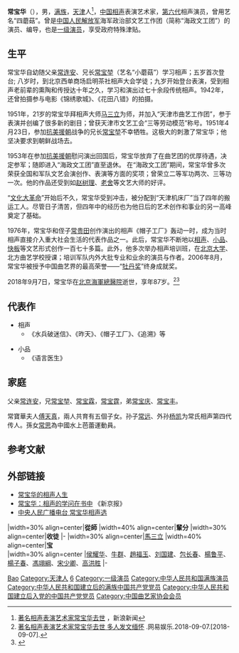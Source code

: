 {{Refimprove|time=2018-09-07T07:20:37+00:00}}
{{艺人
|姓名 = 常宝华
|类型 = 曲艺家
|图片 = 
|图片尺寸 = 
|图片简介 = 
|本名 = 
|外文名 = 
|外文 = 
|罗马拼音 = 
|英文名 = 
|昵称 = 四蘑菇
|其他艺名 = 
|国籍 = {{PRC}}
|民族 = [[满族|满族]]
|籍贯 = 
|出生日期 = 1930年12月
|出生地点 = {{ROC|天津市}}
|逝世日期 = 2018年9月7日（87歲）
|逝世地点 = {{PRC}}[[北京市|北京市]][[中國人民解放军海军总医院|中國人民解放军海军总医院]]
|职业 = [[相声|相声演员]]
|语言 = [[汉语|汉语]]
|教育程度 = 
|母校 = 
|宗教信仰 = 
|配偶 = [[傅天真|傅天真]]
|儿女 = 
|父母 = 父亲：[[常连安|常连安]]
|亲属 = 
|音乐类型 = 
|演奏乐器 = 
|出道地点 = 
|出道日期 = 
|出道作 = 
|代表作 = 《[[字象|字象]]》
|著名角色 = 
|活跃年代 = 1935年至2018年
|唱片公司 = 
|经纪公司 = 
|签名 = 
|签名大小 = 
|签名替代 = 
|网站 = 
|相关团体 = 
|module = {{Crosstalk actor master-apprentice relation module
|师承 = [[马三立|马三立]]
|世代 = 六
|辈分 = 宝
|徒弟 = {{ubl|[[侯耀华|侯耀华]]、[[牛群|牛群]]|[[赵福玉|赵福玉]]、[[包长春|包长春]]|[[冯翊纲|冯翊纲]]、[[宋少卿|宋少卿]]}}
 }}
|IMDb = 
|现任成员 = 
|过往成员 = 
|著名乐器 = 
|奖项 = “牡丹奖”终身成就奖（2006年）
}}
'''常宝华'''（{{bd|1930年|12月|2018年|9月7日|catIdx=C常}}），男，[[满族|满族]]，[[天津|天津]]人<ref name=ihiixyeu4612350>[https://news.sina.com.cn/s/2018-09-07/doc-ihiixyeu4612350.shtml 著名相声表演艺术家常宝华去世] {{Wayback|url=https://news.sina.com.cn/s/2018-09-07/doc-ihiixyeu4612350.shtml |date=20210321203055 }}，新浪新闻</ref>，[[中华人民共和国|中国]][[相声|相声]]表演艺术家，[[相声演员师承关系|第六代]]相声演员，曾用艺名“四蘑菇”。曾是[[中国人民解放军|中国人民解放军]]海军政治部文艺工作团（简称“海政文工团”）的演员、编导，也是[[一级演员|一级演员]]，享受政府特殊津贴。

== 生平 ==
常宝华自幼随父亲[[常连安|常连安]]、兄长[[常宝堃|常宝堃]]（艺名“小蘑菇”）学习相声；五岁首次登台; 八岁时，到北京西单商场启明茶社相声大会学徒；九岁开始登台表演，受到相声老前辈的熏陶和传授达十年之久，学习和演出过七十余段传统相声。1942年，还曾拍摄参与电影《锦绣歌城》、《花田八错》的拍摄。

1951年，21岁的常宝华拜相声大师[[马三立|马三立]]为师，并加入“天津市曲艺工作团”，参于表演并创编了很多新的剧目；曾获天津市文艺工会“三等劳动模范”称号。1951年4月23日，参加[[抗美援朝|抗美援朝]]战争的兄长[[常宝堃|常宝堃]]不幸牺牲。这极大的刺激了常宝华；他坚决要求到朝鲜战场去。

1953年在参加[[抗美援朝|抗美援朝]]慰问演出回国后，常宝华放弃了在曲艺团的优厚待遇，决定参军；随即进入“海政文工团”直至退休。 在“海政文工团”期间，常宝华曾多次荣获全国和军队文艺会演创作、表演等方面的奖项；曾荣立二等军功两次、三等功一次。他的作品还受到如[[赵树理|赵树理]]、[[老舍|老舍]]等文艺大师的好评。

“[[文化大革命|文化大革命]]”开始后不久，常宝华受到冲击，被分配到“天津机床厂”当了四年的搬运工人。尽管日子清苦，但四年中的经历也为他日后的艺术创作和事业的另一高峰奠定了基础。

1976年，常宝华和侄子[[常贵田|常贵田]]创作演出的相声《帽子工厂》轰动一时，成为当时相声直接介入重大社会生活的代表作品之一{{R|ihiixyeu4612350}}。此后，常宝华不断地以[[相声|相声]]、[[小品|小品]]、[[快板书|快板]]等文艺形式创作一百七十多篇。此外，他多次举办相声培训班，在[[北京大学|北京大学]]、北方曲艺学校授课；培训军队内外大批专业和业余的演员与作者。2006年8月，常宝华被授予中国曲艺界的最高荣誉——“[[牡丹奖|牡丹奖]]”终身成就奖。

2018年9月7日，常宝华在[[北京|北京]][[中国人民解放军海军总医院|海軍總醫院]]逝世，享年87岁。<ref>[http://ent.163.com/18/0907/11/DR3LP6S200038FO9.html 著名相声表演艺术家常宝华去世 多人发文缅怀] {{Wayback|url=http://ent.163.com/18/0907/11/DR3LP6S200038FO9.html |date=20180907110330 }}.网易娱乐.2018-09-07.[2018-09-07].</ref><ref>{{Cite web |url=http://ent.ifeng.com/a/20180907/43098426_0.shtml |title=常宝华孙子常远工作室发讣告 透露老先生走得安详_娱乐频道_凤凰网 |access-date=2018-09-07 |archive-url=https://web.archive.org/web/20180907110503/http://ent.ifeng.com/a/20180907/43098426_0.shtml |archive-date=2018-09-07 |dead-url=yes }}</ref>

==代表作==
*相声
**《水兵破迷信》、《昨天》、《帽子工厂》、《追溯》等

*小品
**《语言医生》

== 家庭 ==
父亲[[常连安|常连安]]，兄[[常宝堃|常宝堃]]、[[常宝霖|常宝霖]]，[[常宝霆|常宝霆]]，弟[[常宝庆|常宝庆]]、[[常宝丰|常宝丰]]。

常寶華夫人[[傅天真|傅天真]]，兩人共育有五個子女。孙子[[常远_(男演员)|常远]]、外孙[[杨凯|杨凯]]为常氏相声第四代传人。孫女[[常思|常思]]為中國水上芭蕾運動員。

== 参考文献 ==
{{reflist}}

== 外部链接 ==
* [http://news.xinhuanet.com/video/2006-04/16/content_4430678.htm 常宝华的相声人生] {{Wayback|url=http://news.xinhuanet.com/video/2006-04/16/content_4430678.htm |date=20060430164908 }}
* [http://www.gmw.cn/content/2007-12/24/content_714995.htm 常宝华：相声的学问在书中] {{Wayback|url=http://www.gmw.cn/content/2007-12/24/content_714995.htm |date=20150924045154 }} 《新京报》
* [https://web.archive.org/web/20100825182527/http://www.radio.cn/yhtsy/yhtzxq/xs/cbh/ 中央人民广播电台 常宝华相声选]

{{start box}}
|width=30% align=center|'''從師'''
|width=40% align=center|'''輩分'''
|width=30% align=center|'''收徒'''
|-
|width=30% align=center|[[馬三立|馬三立]]
|width=40% align=center|'''宝'''<br />
|width=30% align=center |[[侯耀华|侯耀华]]、[[牛群|牛群]]、[[趙福玉|趙福玉]]、[[刘国建|刘国建]]、[[包长春|包长春]]、[[楊鲁平|楊鲁平]]、[[楊子春|楊子春]]、[[馮翊綱|馮翊綱]]、[[宋少卿|宋少卿]]、[[高洪胜|高洪胜]]
|-
{{end box}}

{{十大笑星}}
{{中国曲艺家协会第二届理事会}}

{{Authority control}}
{{DEFAULTSORT:Chang}}
[[Category:常姓|Bao]]
[[Category:天津人|Category:天津人]]
[[Category:相声演员|6]]
[[Category:一级演员|Category:一级演员]]
[[Category:中华人民共和国满族演员|Category:中华人民共和国满族演员]]
[[Category:中华人民共和国建立后的满族中国共产党党员|Category:中华人民共和国建立后的满族中国共产党党员]]
[[Category:中华人民共和国建立后入党的中国共产党党员|Category:中华人民共和国建立后入党的中国共产党党员]]
[[Category:中国曲艺家协会会员|Category:中国曲艺家协会会员]]